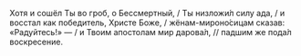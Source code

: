 Хотя и сошёл Ты во гроб, о Бессмертный, / Ты низложи́л силу ада, / и восстал как победитель, Христе Боже, / жёнам-мироно́сицам сказав: «Радуйтесь!» — / и Твоим апостолам мир дарова́л, // падшим же пода́л воскресение.
